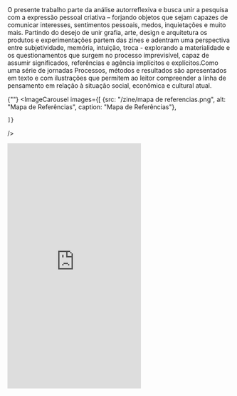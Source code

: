 
<div className="space-y-8">
  <div className="prose prose-lg max-w-none">
  O presente trabalho parte da análise autorreflexiva e busca unir a pesquisa com a expressão pessoal criativa – forjando objetos que sejam capazes de comunicar interesses, sentimentos pessoais, medos, inquietações e muito mais. Partindo do desejo de unir grafia, arte, design e arquitetura os produtos e experimentações partem das zines e adentram uma perspectiva  entre subjetividade, memória, intuição, troca - explorando a materialidade e os questionamentos que surgem no processo imprevisível, capaz de assumir significados, referências e agência implícitos e explícitos.Como uma série de jornadas Processos, métodos e resultados são apresentados em texto e com ilustrações que permitem ao leitor compreender a linha de pensamento em relação à situação social, econômica e cultural atual.
  </div>

  {""}
  <ImageCarousel
    images={[
        {src: "/zine/mapa de referencias.png", alt: "Mapa de Referências", caption: "Mapa de Referências"},
  
    ]}
  />

  <iframe className="w-full" height="550" src="https://www.youtube.com/embed/BycH7Z-yAeU?si=R6Cz7qSJx5hoYMhq" title="YouTube video player" frameborder="0" allow="accelerometer; autoplay; clipboard-write; encrypted-media; gyroscope; picture-in-picture; web-share" referrerpolicy="strict-origin-when-cross-origin" allowfullscreen></iframe>

</div>
